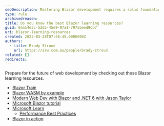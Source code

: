 ```yaml
---
seoDescription: Mastering Blazor development requires a solid foundation in these essential resources, from tutorials to books and courses.
type: rule
archivedreason:
title: Do you know the best Blazor learning resources?
guid: 0aa14e3c-52d5-45e9-97a1-7975beed9db7
uri: blazor-learning-resources
created: 2022-03-28T07:48:45.0000000Z
authors:
  - title: Brady Stroud
    url: https://ssw.com.au/people/brady-stroud
related: []
redirects:
---
```


Prepare for the future of web development by checking out these Blazor learning resources.

* [Blazor Train](https://blazortrain.com/)
* [Blazor WASM by example](https://www.packtpub.com/product/blazor-webassembly-by-example/9781800567511)
* [Modern Web Dev with Blazor and .NET 6 with Jason Taylor](https://youtu.be/lRYrhj9lwQk)
* [Microsoft Blazor tutorial](https://dotnet.microsoft.com/en-us/learn/aspnet/blazor-tutorial/intro)
* [Microsoft Learn](https://learn.microsoft.com/en-au/aspnet/core/blazor)
  * [Performance Best Practices](https://learn.microsoft.com/en-us/aspnet/core/blazor/performance)
* [Blazor in action](https://www.manning.com/books/blazor-in-action)
